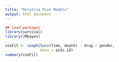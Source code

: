 ```yaml
---
title: "Relative Risk Models"
output: html_document
---
```





```r

## load packages
library(survival)
library(JMbayes)
    
coxFit <- coxph(Surv(Time, death) ~ drug + gender,
                data = aids.id)
summary(coxFit)

```
